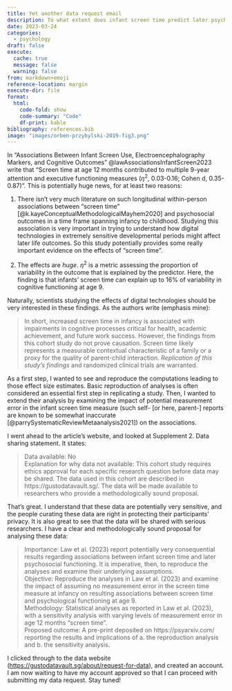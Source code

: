 ```yaml
---
title: Yet another data request email
description: To what extent does infant screen time predict later psychological outcomes?
date: 2023-03-24
categories:
  - psychology
draft: false
execute:
  cache: true
  message: false
  warning: false
from: markdown+emoji
reference-location: margin
execute-dir: file
format:
  html:
    code-fold: show
    code-summary: "Code"
    df-print: kable
bibliography: references.bib
image: "images/orben-przybylski-2019-fig3.png"
---
```


In "Associations Between Infant Screen Use, Electroencephalography Markers, and Cognitive Outcomes" @lawAssociationsInfantScreen2023 write that "Screen time at age 12 months contributed to multiple 9-year attention and executive functioning measures ($\eta^2$, 0.03-0.16; Cohen d, 0.35-0.87)". This is potentially huge news, for at least two reasons:

1. There isn't very much literature on such longitudinal within-person associations between "screen time" [@k.kayeConceptualMethodologicalMayhem2020] and psychosocial outcomes in a time frame spanning infancy to childhood. Studying this association is very important in trying to understand how digital technologies in extremely sensitive developmental periods might affect later life outcomes. So this study potentially provides some really important evidence on the effects of "screen time".

2. The effects are *huge*. $\eta^2$ is a metric assessing the proportion of variability in the outcome that is explained by the predictor. Here, the finding is that infants' screen time can explain up to 16% of variability in cognitive functioning at age 9.

Naturally, scientists studying the effects of digital technologies should be very interested in these findings. As the authors write (emphasis mine):

>In short, increased screen time in infancy is associated with impairments in cognitive processes critical for health, academic achievement, and future work success. However, the findings from this cohort study do not prove causation. Screen time likely represents a measurable contextual characteristic of a family or a proxy for the quality of parent-child interaction. *Replication of this study’s findings* and randomized clinical trials are warranted.

As a first step, I wanted to see and reproduce the computations leading to those effect size estimates. Basic reproduction of analyses is often considered an essential first step in replicating a study. Then, I wanted to extend their analysis by examining the impact of potential measurement error in the infant screen time measure (such self- [or here, parent-] reports are known to be somewhat inaccurate [@parrySystematicReviewMetaanalysis2021]) on the associations. 

I went ahead to the article's website, and looked at Supplement 2. Data sharing statement. It states: 

> Data available: No  
Explanation for why data not available: This cohort study requires ethics approval for each specific research question before data may be shared. The data used in this cohort are described in https://gustodatavault.sg/. The data will be made available to researchers who provide a methodologically sound proposal.

That's great. I understand that these data are potentially very sensitive, and the people curating these data are right in protecting their participants' privacy. It is also great to see that the data will be shared with serious researchers. I have a clear and methodologically sound proposal for analysing these data:

> Importance: Law et al. (2023) report potentially very consequential results regarding associations between infant screen time and later psychosocial functioning. It is imperative, then, to reproduce the analyses and examine their underlying assumptions.   
Objective: Reproduce the analyses in Law et al. (2023) and examine the impact of assuming no measurement error in the screen time measure at infancy on resulting associations between screen time and psychological functioning at age 9.  
Methodology: Statistical analyses as reported in Law et al. (2023), with a sensitivity analysis with varying levels of measurement error in age 12 months "screen time".   
Proposed outcome: A pre-print deposited on https://psyarxiv.com/ reporting the results and implications of a. the reproduction analysis and b. the sensitivity analysis.

I clicked through to the data website (<https://gustodatavault.sg/about/request-for-data>), and created an account. I am now waiting to have my account approved so that I can proceed with submitting my data request. Stay tuned!
